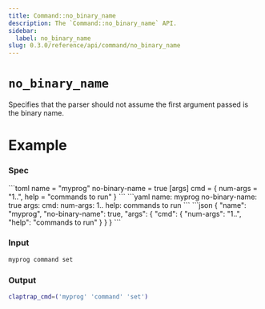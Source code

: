 ```yaml
---
title: Command::no_binary_name
description: The `Command::no_binary_name` API.
sidebar:
  label: no_binary_name
slug: 0.3.0/reference/api/command/no_binary_name
---
```



# `no_binary_name` <LinkButton href="https://docs.rs/clap/latest/clap/struct.Command.html#method.no_binary_name" icon="open-book" variant="minimal" />

<Badge text="since 0.1.0" size="small" />

Specifies that the parser should not assume the first argument passed is the binary name.

# Example

### Spec

<Tabs syncKey="format">
  <TabItem label="TOML">
    ```toml
    name = "myprog"
    no-binary-name = true
    [args]
    cmd = { num-args = "1..", help = "commands to run" }
    ```
  </TabItem>

  <TabItem label="YAML">
    ```yaml
    name: myprog
    no-binary-name: true
    args:
      cmd:
        num-args: 1..
        help: commands to run
    ```
  </TabItem>

  <TabItem label="JSON">
    ```json
    {
      "name": "myprog",
      "no-binary-name": true,
      "args": {
        "cmd": {
          "num-args": "1..",
          "help": "commands to run"
        }
      }
    }
    ```
  </TabItem>
</Tabs>

### Input

```bash
myprog command set
```

### Output

```bash
claptrap_cmd=('myprog' 'command' 'set')
```

